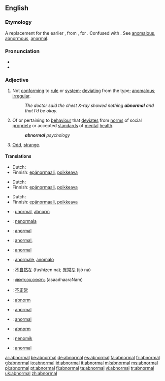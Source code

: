 ==English==

===Etymology===
A replacement for the earlier {{term|anormal}}, from {{F.}} {{term|anormal|lang=fr}}, {{LL.}} {{term|anormalus|lang=la}} for {{Gr.}} {{term|anomalus}}. Confused with {{L.}} {{term|abnormis}}. See [[anomalous]], [[abnormous]], [[anormal]].

===Pronunciation===
* {{audio|en-us-abnormal.ogg|Audio (US)}}
* {{rhymes|ɔː(r)məl}}
{{rfp}}

===Adjective===
{{en-adj}}

# Not [[conform]]ing to [[rule]] or [[system]]; [[deviating]] from the type; [[anomalous]]; [[irregular]].
#: ''The doctor said the chest X-ray showed nothing '''abnormal''' and that I’d be okay.''
# Of or pertaining to [[behaviour]] that [[deviate]]s from [[norm]]s of social [[propriety]] or accepted [[standard]]s of [[mental]] [[health]].
#: '''''abnormal''' psychology''
# {{informal}} [[Odd]], [[strange]].

====Translations====
{{trans-top|not conforming to rule or system}}
*Dutch: {{t|nl|abnormaal}}
*Finnish: [[epänormaali]], [[poikkeava]]
{{trans-mid}}
{{trans-bottom}}

{{trans-top|of or pertaining to behaviour that deviates from norms}}
*Dutch: {{t|nl|abnormaal}}
*Finnish: [[epänormaali]], [[poikkeava]]
{{trans-mid}}
{{trans-bottom}}

{{trans-top|odd, strange}}
*Dutch: {{t|nl|abnormaal}}
*Finnish: [[epänormaali]], [[poikkeava]]
{{trans-mid}}
{{trans-bottom}}

{{checktrans-top}}
*{{ttbc|Danish}}: [[unormal]], [[abnorm]]
*{{ttbc|Esperanto}}: [[nenormala]]
*{{ttbc|French}}: [[anormal]]
*{{ttbc|German}}: [[anormal]], {{t|de|abnormal}}
*{{ttbc|Interlingua}}: [[anormal]]
*{{ttbc|Italian}}: [[anormale]], [[anomalo]]
{{checktrans-mid}}
*{{ttbc|Japanese}}: [[不自然な]] (fushizen na); [[異常な]] (ijō na)
*{{ttbc|Malayalam}}: [[അസാധാരണം]] (asaadhaaraNam)
*{{ttbc|Mandarin Chinese}}: [[不正常]]
*{{ttbc|Norwegian}}: [[abnorm]]
*{{ttbc|Portuguese}}: [[anormal]]
*{{ttbc|Spanish}}: [[anormal]]
*{{ttbc|Swedish}}: [[abnorm]]
*{{ttbc|Volapük}}: [[nenomik]]
*{{ttbc|Turkish}}: [[anormal]]
{{checktrans-bottom}}

[[ar:abnormal]]
[[be:abnormal]]
[[de:abnormal]]
[[es:abnormal]]
[[fa:abnormal]]
[[fr:abnormal]]
[[gl:abnormal]]
[[io:abnormal]]
[[id:abnormal]]
[[it:abnormal]]
[[ml:abnormal]]
[[ms:abnormal]]
[[pl:abnormal]]
[[pt:abnormal]]
[[fi:abnormal]]
[[ta:abnormal]]
[[vi:abnormal]]
[[tr:abnormal]]
[[uk:abnormal]]
[[zh:abnormal]]